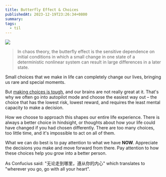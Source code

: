 ```yaml
---
title: Butterfly Effect & Choices
publishedAt: 2023-12-19T23:26:34+0800
summary:
tags:
  - til
---
```


<Image src="/images/butterfly.png" />

> In chaos theory, the butterfly effect is the sensitive dependence on initial conditions in which a small change in one state of a deterministic nonlinear system can result in large differences in a later state.

Small choices that we make in life can completely change our lives, bringing us rare and special moments.

But [making choices is tough](https://weichuntan.com/blog/why-making-decisions-is-so-difficult#why-is-it-hard), and our brains are not really great at it. That's why we often go into autopilot mode and choose the easiest way out – the choice that has the lowest risk, lowest reward, and requires the least mental capacity to make a decision.

How we choose to approach this shapes our entire life experience. There is always a better choice in hindsight, or thoughts about how your life could have changed if you had chosen differently. There are too many choices, too little time, and it's impossible to act on all of them.

What we can do best is to pay attention to what we have **NOW**. Appreciate the decisions you make and move forward from there. Pay attention to how these choices help you grow into a better person.

As Confucius said: "无论走到哪里，遵从你的内心" which translates to "wherever you go, go with all your heart".
